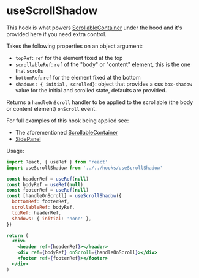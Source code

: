
<Meta title="Hooks/useScrollShadow" />

# useScrollShadow

This hook is what powers [ScrollableContainer](/story/components-structural-scrollableContainer--default-story) under the hood and it's provided here if you need extra control.

Takes the following properties on an object argument:

- `topRef`: `ref` for the element fixed at the top
- `scrollableRef`: `ref` of the "body" or "content" element, this is the one that scrolls
- `bottomRef`: `ref` for the element fixed at the bottom
- `shadows: { initial, scrolled}`: object that provides a css `box-shadow` value for the initial and scrolled state, defaults are provided.

Returns a `handleOnScroll` handler to be applied to the scrollable (the body or content element) `onScroll` event.

For full examples of this hook being applied see:

- The aforementioned [ScrollableContainer](/story/components-structural-scrollableContainer--default-story)
- [SidePanel](/story/components-overlay-sidepanel--full-example)

Usage:

```jsx
import React, { useRef } from 'react'
import useScrollShadow from '../../hooks/useScrollShadow'

const headerRef = useRef(null)
const bodyRef = useRef(null)
const footerRef = useRef(null)
const [handleOnScroll] = useScrollShadow({
  bottomRef: footerRef,
  scrollableRef: bodyRef,
  topRef: headerRef,
  shadows: { initial: 'none' },
})

return (
  <div>
    <header ref={headerRef}></header>
    <div ref={bodyRef} onScroll={handleOnScroll}></div>
    <footer ref={footerRef}></footer>
  </div>
)
```
